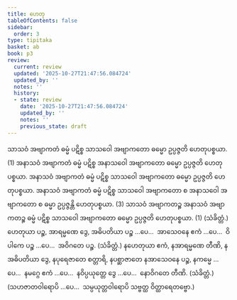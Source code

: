 ```yaml
---
title: ဟေတု
tableOfContents: false
sidebar:
  order: 3
type: tipitaka
basket: ab
book: p3
review:
  current: review
  updated: '2025-10-27T21:47:56.084724'
  updated_by: ''
  notes: ''
  history:
  - state: review
    date: '2025-10-27T21:47:56.084724'
    updated_by: ''
    notes: ''
    previous_state: draft
---
```



<ReviewStatus review={frontmatter.review} showDetails={true} />

<HypothesisAnnotation frontmatter={frontmatter} />

<DynamicBreadcrumb />

<Division number="16" book="p3" e="ch" v="39" p="361">

<Paragraph number="1615" book="p3">
သာသဝံ အဗျာကတံ ဓမ္မံ ပဋိစ္စ သာသဝေါ အဗျာကတော ဓမ္မော ဥပ္ပဇ္ဇတိ ဟေတုပစ္စယာ. (1)
</Paragraph>

<Paragraph number="1616" book="p3">
အနာသဝံ အဗျာကတံ ဓမ္မံ ပဋိစ္စ အနာသဝေါ အဗျာကတော ဓမ္မော ဥပ္ပဇ္ဇတိ ဟေတုပစ္စယာ. အနာသဝံ အဗျာကတံ ဓမ္မံ ပဋိစ္စ သာသဝေါ အဗျာကတော ဓမ္မော ဥပ္ပဇ္ဇတိ ဟေတုပစ္စယာ. အနာသဝံ အဗျာကတံ ဓမ္မံ ပဋိစ္စ သာသဝေါ အဗျာကတော စ အနာသဝေါ အဗျာကတော စ ဓမ္မာ ဥပ္ပဇ္ဇန္တိ ဟေတုပစ္စယာ. (3)
</Paragraph>

<Paragraph number="1617" book="p3">
သာသဝံ အဗျာကတဉ္စ အနာသဝံ အဗျာကတဉ္စ ဓမ္မံ ပဋိစ္စ သာသဝေါ အဗျာကတော ဓမ္မော ဥပ္ပဇ္ဇတိ ဟေတုပစ္စယာ. (1) (သံခိတ္တံ.)
</Paragraph>

</Division>
<Division number="17" book="p3" e="ch" v="39" p="361">

<Paragraph number="1618" book="p3">
ဟေတုယာ ပဉ္စ, အာရမ္မဏေ ဒွေ, အဓိပတိယာ ပဉ္စ …ပေ…  အာသေဝနေ ဧကံ …ပေ…  ဝိပါကေ ပဉ္စ …ပေ…  အဝိဂတေ ပဉ္စ. (သံခိတ္တံ.)
</Paragraph>

<Paragraph number="1619" book="p3">
နဟေတုယာ ဧကံ, နအာရမ္မဏေ တီဏိ, နအဓိပတိယာ ဒွေ, နပုရေဇာတေ စတ္တာရိ, နပစ္ဆာဇာတေ နအာသေဝနေ ပဉ္စ, နကမ္မေ …ပေ…  နမဂ္ဂေ ဧကံ …ပေ…  နဝိပ္ပယုတ္တေ ဒွေ …ပေ…  နောဝိဂတေ တီဏိ. (သံခိတ္တံ.)
</Paragraph>

<Paragraph number="1620" book="p3">
(သဟဇာတဝါရောပိ …ပေ…  သမ္ပယုတ္တဝါရောပိ သဗ္ဗတ္ထ ဝိတ္ထာရေတဗ္ဗော.)
</Paragraph>
</Division>